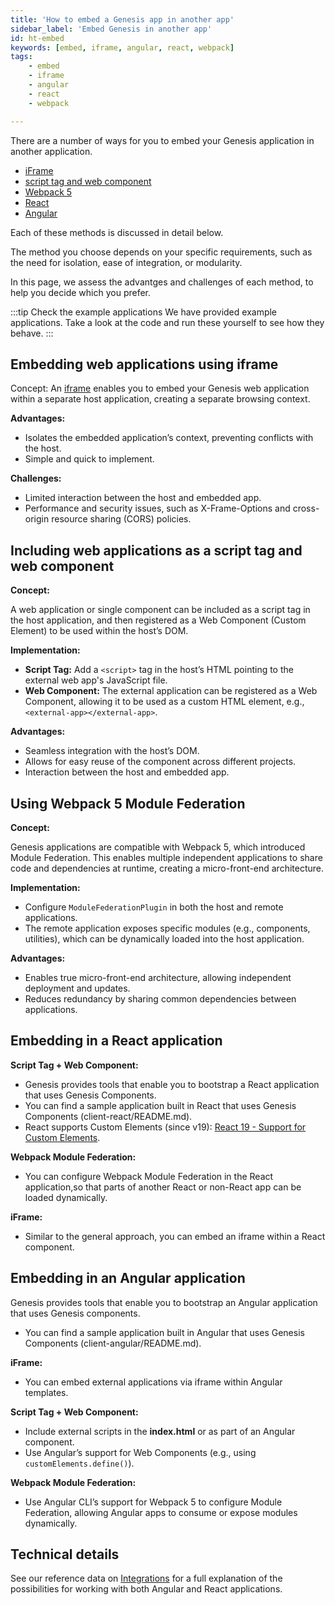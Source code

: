 ```yaml
---
title: 'How to embed a Genesis app in another app'
sidebar_label: 'Embed Genesis in another app'
id: ht-embed
keywords: [embed, iframe, angular, react, webpack]
tags:
    - embed
    - iframe
    - angular
    - react
    - webpack

---
```





There are a number of ways for you to embed your Genesis application in another application. 

- [iFrame](#embedding-web-applications-using-iframe)
- [script tag and web component](#including-web-applications-as-a-script-tag-and-web-component)
- [Webpack 5](#using-webpack-5-module-federation)
- [React](#embedding-in-a-react-application)
- [Angular](#embedding-in-an-angular-application)

Each of these methods is discussed in detail below. 

The method you choose depends on your specific requirements, such as the need for isolation, ease of integration, or modularity.

In this page, we assess the advantges and challenges of each method, to help you decide which you prefer. 

:::tip Check the example applications
We have provided example applications. Take a look at the code and run these yourself to see how they behave.
:::

## Embedding web applications using iframe

Concept:
An [iframe](https://developer.mozilla.org/en-US/docs/Web/HTML/Element/iframe) enables you to embed your Genesis web application within a separate host application, creating a separate browsing context. 

**Advantages:**
- Isolates the embedded application’s context, preventing conflicts with the host.
- Simple and quick to implement.

**Challenges:**
- Limited interaction between the host and embedded app.
- Performance and security issues, such as X-Frame-Options and cross-origin resource sharing (CORS) policies.

## Including web applications as a script tag and web component

**Concept:**

A web application or single component can be included as a script tag in the host application, and then registered as a Web Component (Custom Element) to be used within the host’s DOM.

**Implementation:**
- **Script Tag:** Add a `<script>` tag in the host’s HTML pointing to the external web app's JavaScript file.
- **Web Component:** The external application can be registered as a Web Component, allowing it to be used as a custom HTML element, e.g., `<external-app></external-app>`.

**Advantages:**
- Seamless integration with the host’s DOM.
- Allows for easy reuse of the component across different projects.
- Interaction between the host and embedded app.

## Using Webpack 5 Module Federation

**Concept:**

Genesis applications are compatible with Webpack 5, which introduced Module Federation. This enables multiple independent applications to share code and dependencies at runtime, creating a micro-front-end architecture.

**Implementation:**
- Configure `ModuleFederationPlugin` in both the host and remote applications.
- The remote application exposes specific modules (e.g., components, utilities), which can be dynamically loaded into the host application.

**Advantages:**
- Enables true micro-front-end architecture, allowing independent deployment and updates.
- Reduces redundancy by sharing common dependencies between applications.

## Embedding in a React application

**Script Tag + Web Component:**
- Genesis provides tools that enable you to bootstrap a React application that uses Genesis Components.
- You can find a sample application built in React that uses Genesis Components (client-react/README.md).
- React supports Custom Elements (since v19): [React 19 - Support for Custom Elements](https://react.dev/blog/2024/04/25/react-19#support-for-custom-elements).

**Webpack Module Federation:**
- You can configure Webpack Module Federation in the React application,so that parts of another React or non-React app can be loaded dynamically.

**iFrame:**
- Similar to the general approach, you can embed an iframe within a React component.

## Embedding in an Angular application

Genesis provides tools that enable you to bootstrap an Angular application that uses Genesis components.

- You can find a sample application built in Angular that uses Genesis Components (client-angular/README.md).

**iFrame:**
- You can embed external applications via iframe within Angular templates.

**Script Tag + Web Component:**
- Include external scripts in the **index.html** or as part of an Angular component.
- Use Angular’s support for Web Components (e.g., using `customElements.define()`).

**Webpack Module Federation:**
- Use Angular CLI’s support for Webpack 5 to configure Module Federation, allowing Angular apps to consume or expose modules dynamically.

## Technical details

See our reference data on [Integrations](https://learn.genesis.global/docs/web/integrations/introduction/) for a full explanation of the possibilities for working with both Angular and React applications.

